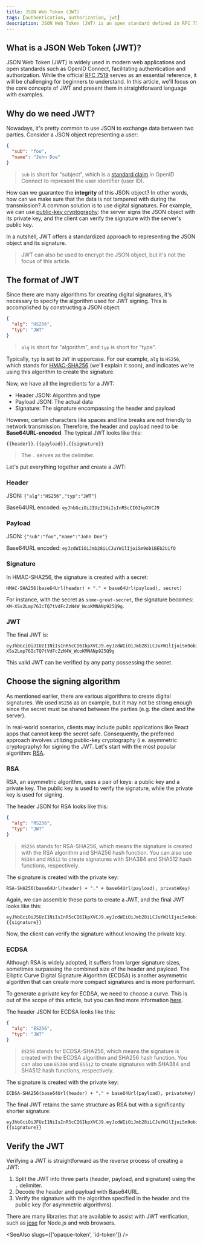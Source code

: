 ```yaml
---
title: JSON Web Token (JWT)
tags: [authentication, authorization, jwt]
description: JSON Web Token (JWT) is an open standard defined in RFC 7519 that enables secure communication between two parties. It is compact, URL-safe, and self-contained, making it ideal for transmitting authentication and authorization data between services.
---
```


## What is a JSON Web Token (JWT)?

JSON Web Token (JWT) is widely used in modern web applications and open standards such as OpenID Connect, facilitating authentication and authorization. While the official [RFC 7519](https://datatracker.ietf.org/doc/html/rfc7519) serves as an essential reference, it will be challenging for beginners to understand. In this article, we'll focus on the core concepts of JWT and present them in straightforward language with examples.

## Why do we need JWT?

Nowadays, it's pretty common to use JSON to exchange data between two parties. Consider a JSON object representing a user:

```json
{
  "sub": "foo",
  "name": "John Doe"
}
```

> `sub` is short for "subject", which is a [standard claim](https://openid.net/specs/openid-connect-core-1_0.html#StandardClaims) in OpenID Connect to represent the user identifier (user ID).

How can we guarantee the **integrity** of this JSON object? In other words, how can we make sure that the data is not tampered with during the transmission? A common solution is to use digital signatures. For example, we can use [public-key cryptography](https://en.wikipedia.org/wiki/Public-key_cryptography): the server signs the JSON object with its private key, and the client can verify the signature with the server's public key.

In a nutshell, JWT offers a standardized approach to representing the JSON object and its signature.

> JWT can also be used to encrypt the JSON object, but it's not the focus of this article.

## The format of JWT

Since there are many algorithms for creating digital signatures, it's necessary to specify the algorithm used for JWT signing. This is accomplished by constructing a JSON object:

```json
{
  "alg": "HS256",
  "typ": "JWT"
}
```

> `alg` is short for "algorithm", and `typ` is short for "type".

Typically, `typ` is set to `JWT` in uppercase. For our example, `alg` is `HS256`, which stands for [HMAC-SHA256](https://en.wikipedia.org/wiki/HMAC) (we'll explain it soon), and indicates we're using this algorithm to create the signature.

Now, we have all the ingredients for a JWT:

- Header JSON: Algorithm and type
- Payload JSON: The actual data
- Signature: The signature encompassing the header and payload

However, certain characters like spaces and line breaks are not friendly to network transmission. Therefore, the header and payload need to be **Base64URL-encoded**. The typical JWT looks like this:

```
{{header}}.{{payload}}.{{signature}}
```

> The `.` serves as the delimiter.

Let's put everything together and create a JWT:

### Header

JSON: `{"alg":"HS256","typ":"JWT"}`

Base64URL encoded: `eyJhbGciOiJIUzI1NiIsInR5cCI6IkpXVCJ9`

### Payload

JSON: `{"sub":"foo","name":"John Doe"}`

Base64URL encoded: `eyJzdWIiOiJmb28iLCJuYW1lIjoiSm9obiBEb2UifQ`

### Signature

In HMAC-SHA256, the signature is created with a secret:

```
HMAC-SHA256(base64Url(header) + "." + base64Url(payload), secret)
```

For instance, with the secret as `some-great-secret`, the signature becomes: `XM-XSs2Lmp76IcTQ7tVdFcZzN4W_WcoKMNANp925Q9g`.

### JWT

The final JWT is:

```
eyJhbGciOiJIUzI1NiIsInR5cCI6IkpXVCJ9.eyJzdWIiOiJmb28iLCJuYW1lIjoiSm9obiBEb2UifQ.XM-XSs2Lmp76IcTQ7tVdFcZzN4W_WcoKMNANp925Q9g
```

This valid JWT can be verified by any party possessing the secret.

## Choose the signing algorithm

As mentioned earlier, there are various algorithms to create digital signatures. We used `HS256` as an example, but it may not be strong enough since the secret must be shared between the parties (e.g. the client and the server).

In real-world scenarios, clients may include public applications like React apps that cannot keep the secret safe. Consequently, the preferred approach involves utilizing public-key cryptography (i.e. asymmetric cryptography) for signing the JWT. Let's start with the most popular algorithm: [RSA](https://en.wikipedia.org/wiki/RSA_cryptosystem).

### RSA

RSA, an asymmetric algorithm, uses a pair of keys: a public key and a private key. The public key is used to verify the signature, while the private key is used for signing.

The header JSON for RSA looks like this:

```json
{
  "alg": "RS256",
  "typ": "JWT"
}
```

> `RS256` stands for RSA-SHA256, which means the signature is created with the RSA algorithm and SHA256 hash function. You can also use `RS384` and `RS512` to create signatures with SHA384 and SHA512 hash functions, respectively.

The signature is created with the private key:

```
RSA-SHA256(base64Url(header) + "." + base64Url(payload), privateKey)
```

Again, we can assemble these parts to create a JWT, and the final JWT looks like this:

```
eyJhbGciOiJSUzI1NiIsInR5cCI6IkpXVCJ9.eyJzdWIiOiJmb28iLCJuYW1lIjoiSm9obiBEb2UifQ.{{signature}}
```

Now, the client can verify the signature without knowing the private key.

### ECDSA

Although RSA is widely adopted, it suffers from larger signature sizes, sometimes surpassing the combined size of the header and payload. The Elliptic Curve Digital Signature Algorithm (ECDSA) is another asymmetric algorithm that can create more compact signatures and is more performant.

To generate a private key for ECDSA, we need to choose a curve. This is out of the scope of this article, but you can find more information [here](https://en.wikipedia.org/wiki/Elliptic-curve_cryptography#Elliptic_Curve_Digital_Signature_Algorithm).

The header JSON for ECDSA looks like this:

```json
{
  "alg": "ES256",
  "typ": "JWT"
}
```

> `ES256` stands for ECDSA-SHA256, which means the signature is created with the ECDSA algorithm and SHA256 hash function. You can also use `ES384` and `ES512` to create signatures with SHA384 and SHA512 hash functions, respectively.

The signature is created with the private key:

```
ECDSA-SHA256(base64Url(header) + "." + base64Url(payload), privateKey)
```

The final JWT retains the same structure as RSA but with a significantly shorter signature:

```
eyJhbGciOiJFUzI1NiIsInR5cCI6IkpXVCJ9.eyJzdWIiOiJmb28iLCJuYW1lIjoiSm9obiBEb2UifQ.{{signature}}
```

## Verify the JWT

Verifying a JWT is straightforward as the reverse process of creating a JWT:

1. Split the JWT into three parts (header, payload, and signature) using the `.` delimiter.
2. Decode the header and payload with Base64URL.
3. Verify the signature with the algorithm specified in the header and the public key (for asymmetric algorithms).

There are many libraries that are available to assist with JWT verification, such as [jose](https://github.com/panva/jose) for Node.js and web browsers.

<SeeAlso slugs={['opaque-token', 'id-token']} />
